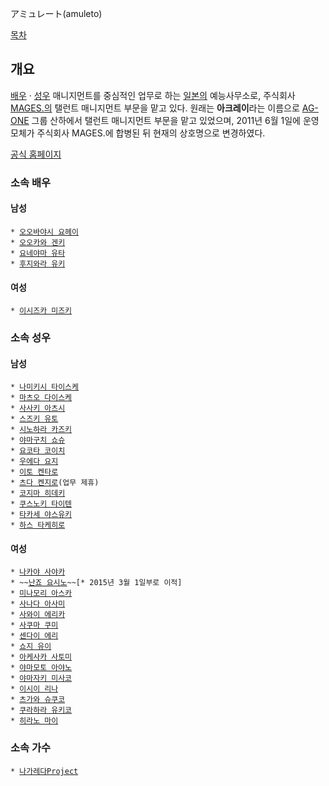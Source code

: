 アミュレート(amuleto)

[[목차]]
== 개요 ==
[[배우]] · [[성우]] 매니지먼트를 중심적인 업무로 하는 [[일본]]의 예능사무소로, 주식회사 [[MAGES.]]의 탤런트 매니지먼트 부문을 맡고 있다. 원래는 '''아크레이'''라는 이름으로 [[AG-ONE]] 그룹 산하에서 탤런트 매니지먼트 부문을 맡고 있었으며, 2011년 6월 1일에 운영 모체가 주식회사 MAGES.에 합병된 뒤 현재의 상호명으로 변경하였다.

[http://amuleto.jp/ 공식 홈페이지]

=== 소속 배우 ===
==== 남성 ====
 * [[오오바야시 요헤이]]
 * [[오오카와 겐키]]
 * [[요네야마 유타]]
 * [[후지와라 유키]]

==== 여성 ====
 * [[이시즈카 미즈키]]

=== 소속 성우 ===
==== 남성 ====
 * [[나미키시 타이스케]]
 * [[마츠오 다이스케]]
 * [[사사키 아츠시]]
 * [[스즈키 유토]]
 * [[시노하라 카즈키]]
 * [[야마구치 쇼슈]]
 * [[요코타 코이치]]
 * [[우에다 요지]]
 * [[이토 켄타로]]
 * [[츠다 켄지로]](업무 제휴)
 * [[코지마 히데키]]
 * [[쿠스노키 타이텐]]
 * [[타카세 야스유키]]
 * [[하스 타케히로]]

==== 여성 ====
 * [[나카야 사야카]]
 * ~~[[난죠 요시노]]~~[* 2015년 3월 1일부로 이적]
 * [[미나모리 아스카]]
 * [[사나다 아사미]]
 * [[사와이 에리카]]
 * [[사쿠마 쿠미]]
 * [[센다이 에리]]
 * [[쇼지 유이]]
 * [[아케사카 사토미]]
 * [[야마모토 아야노]]
 * [[야마자키 미사코]]
 * [[이시이 리나]]
 * [[츠가와 슈쿠코]]
 * [[쿠라하라 유키코]]
 * [[히라노 마이]]
=== 소속 가수 ===
 * [[나가레다Project]]
